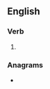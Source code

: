 ==English==

===Verb===
{{head|en|verb form}}

# {{present participle of|urinate|lang=en|nocat=1}}

===Anagrams===
* {{anagrams|en|a=agiinnrtu|ruinating}}